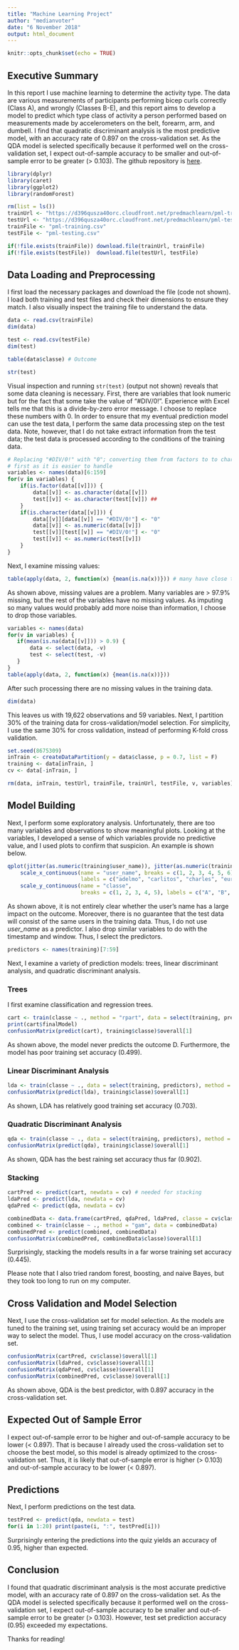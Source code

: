 ```yaml
---
title: "Machine Learning Project"
author: "medianvoter"
date: "6 November 2018"
output: html_document
---
```


```r
knitr::opts_chunk$set(echo = TRUE)
```
## Executive Summary
In this report I use machine learning to determine the activity type. The data are various measurements of participants performing bicep curls correctly (Class A), and wrongly (Classes B-E), and this report aims to develop a model to predict which type class of activity a person performed based on measurements made by accelerometers on the belt, forearm, arm, and dumbell. I find that quadratic discriminant analysis is the most predictive model, with an accuracy rate of 0.897 on the cross-validation set. As the QDA model is selected specifically because it performed well on the cross-validation set, I expect out-of-sample accuracy to be smaller and out-of-sample error to be greater (> 0.103). The github repository is [here](https://github.com/medianvoter/machine-learning-project).
```r
library(dplyr)
library(caret)
library(ggplot2)
library(randomForest)

rm(list = ls())
trainUrl <- "https://d396qusza40orc.cloudfront.net/predmachlearn/pml-training.csv"
testUrl <- "https://d396qusza40orc.cloudfront.net/predmachlearn/pml-testing.csv"
trainFile <- "pml-training.csv"
testFile <- "pml-testing.csv"

if(!file.exists(trainFile)) download.file(trainUrl, trainFile)
if(!file.exists(testFile))  download.file(testUrl, testFile)
```
## Data Loading and Preprocessing

I first load the necessary packages and download the file (code not shown). I load both training and test files and check their dimensions to ensure they match. I also visually inspect the training file to understand the data.
```r
data <- read.csv(trainFile)
dim(data)

test <- read.csv(testFile)
dim(test) 
```
```r
table(data$classe) # Outcome
```

```r
str(test)
```
Visual inspection and running `str(test)` (output not shown) reveals that some data cleaning is necessary. First, there are variables that look numeric but for the fact that some take the value of "#DIV/0!". Experience with Excel tells me that this is a divide-by-zero error message. I choose to replace these numbers with 0. In order to ensure that my eventual prediction model can use the test data, I perform the same data processing step on the test data. Note, however, that I do not take extract information from the test data; the test data is processed according to the conditions of the training data. 
```r
# Replacing "#DIV/0!" with "0"; converting them from factors to to characters 
# first as it is easier to handle
variables <- names(data)[6:159]
for(v in variables) {
    if(is.factor(data[[v]])) {
        data[[v]] <- as.character(data[[v]])
        test[[v]] <- as.character(test[[v]]) ##
    }
    if(is.character(data[[v]])) {
        data[[v]][data[[v]] == "#DIV/0!"] <- "0"
        data[[v]] <- as.numeric(data[[v]])
        test[[v]][test[[v]] == "#DIV/0!"] <- "0"
        test[[v]] <- as.numeric(test[[v]]) 
    }
}
```
Next, I examine missing values: 
```r
table(apply(data, 2, function(x) {mean(is.na(x))})) # many have close to 97.9% na
```
  
As shown above, missing values are a problem. Many variables are > 97.9% missing, but the rest of the variables have no missing values. As imputing so many values would probably add more noise than information, I choose to drop those variables. 
```r
variables <- names(data)
for(v in variables) {
   if(mean(is.na(data[[v]])) > 0.9) {
       data <- select(data, -v)
       test <- select(test, -v)
   }
}
table(apply(data, 2, function(x) {mean(is.na(x))}))
```
After such processing there are no missing values in the training data. 
```r
dim(data)
```
This leaves us with 19,622 observations and 59 variables. Next, I partition 30% of the training data for cross-validation/model selection. For simplicity, I use the same 30% for cross validation, instead of performing K-fold cross validation.
```r
set.seed(8675309)
inTrain <- createDataPartition(y = data$classe, p = 0.7, list = F)
training <- data[inTrain, ]
cv <- data[-inTrain, ]
```
```r
rm(data, inTrain, testUrl, trainFile, trainUrl, testFile, v, variables)
```
## Model Building
Next, I perform some exploratory analysis. Unfortunately, there are too many variables and observations to show meaningful plots. Looking at the variables, I developed a sense of which variables provide no predictive value, and I used plots to confirm that suspicion. An example is shown below. 
```r
qplot(jitter(as.numeric(training$user_name)), jitter(as.numeric(training$classe)), size = I(0.01)) + 
    scale_x_continuous(name = "user_name", breaks = c(1, 2, 3, 4, 5, 6), 
                       labels = c("adelmo", "carlitos", "charles", "eurico", "jeremy", "pedro")) + 
    scale_y_continuous(name = "classe", 
                       breaks = c(1, 2, 3, 4, 5), labels = c("A", "B", "C", "D", "D"))
```
  
As shown above, it is not entirely clear whether the user's name has a large impact on the outcome. Moreover, there is no guarantee that the test data will consist of the same users in the training data. Thus, I do not use *user_name* as a predictor. I also drop similar variables to do with the timestamp and window. Thus, I select the predictors.
```r
predictors <- names(training)[7:59]
```
Next, I examine a variety of prediction models: trees, linear discriminant analysis, and quadratic discriminant analysis. 

### Trees
I first examine classification and regression trees.  
```r
cart <- train(classe ~ ., method = "rpart", data = select(training, predictors))
print(cart$finalModel)
confusionMatrix(predict(cart), training$classe)$overall[1]
```
As shown above, the model never predicts the outcome D. Furthermore, the model has poor training set accuracy (0.499). 

### Linear Discriminant Analysis
```r
lda <- train(classe ~ ., data = select(training, predictors), method = "lda")
confusionMatrix(predict(lda), training$classe)$overall[1]
```
As shown, LDA has relatively good training set accuracy (0.703).

### Quadratic Discriminant Analysis
```r
qda <- train(classe ~ ., data = select(training, predictors), method = "qda")
confusionMatrix(predict(qda), training$classe)$overall[1]
```
As shown, QDA has the best raining set accuracy thus far (0.902).

### Stacking
```r
cartPred <- predict(cart, newdata = cv) # needed for stacking
ldaPred <- predict(lda, newdata = cv)
qdaPred <- predict(qda, newdata = cv)

combinedData <- data.frame(cartPred, qdaPred, ldaPred, classe = cv$classe)
combined <- train(classe ~ ., method = "gam", data = combinedData)
combinedPred <- predict(combined, combinedData)
confusionMatrix(combinedPred, combinedData$classe)$overall[1]
```
Surprisingly, stacking the models results in a far worse training set accuracy (0.445). 
  
Please note that I also tried random forest, boosting, and naive Bayes, but they took too long to run on my computer. 

## Cross Validation and Model Selection
Next, I use the cross-validation set for model selection. As the models are tuned to the training set, using training set accuracy would be an improper way to select the model. Thus, I use model accuracy on the cross-validation set. 
```r
confusionMatrix(cartPred, cv$classe)$overall[1]
confusionMatrix(ldaPred, cv$classe)$overall[1]
confusionMatrix(qdaPred, cv$classe)$overall[1]
confusionMatrix(combinedPred, cv$classe)$overall[1]
```
As shown above, QDA is the best predictor, with 0.897 accuracy in the cross-validation set.  

## Expected Out of Sample Error
I expect out-of-sample error to be higher and out-of-sample accuracy to be lower (< 0.897). That is because I already used the cross-validation set to choose the best model, so this model is already optimized to the cross-validation set. Thus, it is likely that out-of-sample error is higher (> 0.103) and out-of-sample accuracy to be lower (< 0.897).

## Predictions
Next, I perform predictions on the test data. 
```r
testPred <- predict(qda, newdata = test)
for(i in 1:20) print(paste(i, ":", testPred[i]))
```
Surprisingly entering the predictions into the quiz yields an accuracy of 0.95, higher than expected.

## Conclusion
I found that quadratic discriminant analysis is the most accurate predictive model, with an accuracy rate of 0.897 on the cross-validation set. As the QDA model is selected specifically because it performed well on the cross-validation set, I expect out-of-sample accuracy to be smaller and out-of-sample error to be greater (> 0.103). However, test set prediction accuracy (0.95) exceeded my expectations. 
  
Thanks for reading!